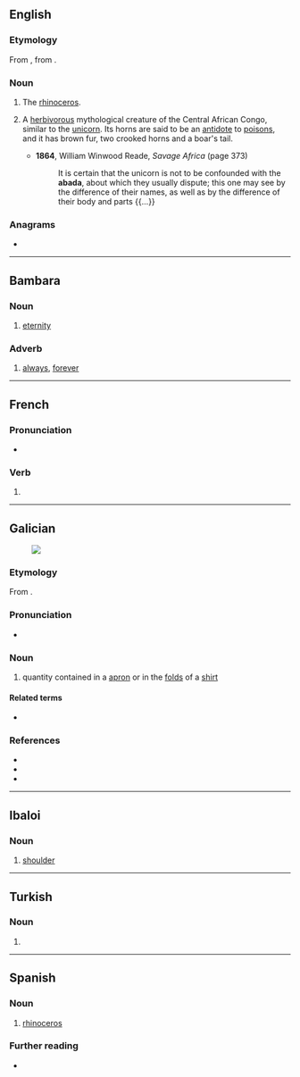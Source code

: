 {{also|abadá|Abadã}}
==English==

===Etymology===
From {{bor|en|pt|abada||female rhinoceros}}, from {{der|en|ms|badaq||rhinoceros}}.

===Noun===
{{en-noun}}

# {{lb|en|obsolete}} The [[rhinoceros]].
# {{lb|en|mythology}} A [[herbivorous]] mythological creature of the Central African Congo, similar to the [[unicorn]]. Its horns are said to be an [[antidote]] to [[poison]]s, and it has brown fur, two crooked horns and a boar's tail.
#* '''1864''', William Winwood Reade, ''Savage Africa'' (page 373)
#*: It is certain that the unicorn is not to be confounded with the '''abada''', about which they usually dispute; this one may see by the difference of their names, as well as by the difference of their body and parts {{...}}

===Anagrams===
* {{anagrams|en|baaad}}

----

==Bambara==

===Noun===
{{head|bm|noun}}

# [[eternity]]

===Adverb===
{{head|bm|adverb}}

# [[always]], [[forever]]

----

==French==

===Pronunciation===
* {{homophones|abadas|abadât|lang=fr}}

===Verb===
{{head|fr|verb form}}

# {{inflection of|abader||3|s|phis|lang=fr}}

----

==Galician==
[[File:A fair Puritan.png|thumb|upright|]]
===Etymology===
From {{suffix|gl|aba|ada|t1=apron}}.

===Pronunciation===
* {{IPA|/aˈβaða̝/|lang=gl}}

===Noun===
{{gl-noun|f}}

# quantity contained in a [[apron]] or in the [[fold]]s of a [[shirt]]

====Related terms====
* {{l|gl|aba}}

===References===
* {{R:DDLG}}
* {{R:TILG}}
* {{R:TLPGP}}
<references/>

----

==Ibaloi==

===Noun===
{{head|ibl|noun}}

# {{lb|ibl|anatomy}} [[shoulder]]

----

==Turkish==

===Noun===
{{head|tr|noun form}}

# {{inflection of|aba||loc|s|lang=tr}}

----

==Spanish==

===Noun===
{{es-noun|f}}

# {{lb|es|obsolete}} [[rhinoceros]]
#: {{syn|es|rinoceronte}}

===Further reading===
* {{R:DRAE 2001}}